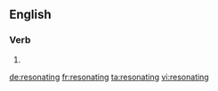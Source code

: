==English==

===Verb===
{{head|en|present participle}}

# {{present participle of|resonate|lang=en}}

[[de:resonating]]
[[fr:resonating]]
[[ta:resonating]]
[[vi:resonating]]